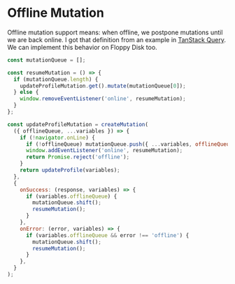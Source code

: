 
# Offline Mutation

Offline mutation support means: when offline, we postpone mutations until we are back online.
I got that definition from an example in [TanStack Query](https://tanstack.com/query/latest/docs/react/examples/react/offline).
We can implement this behavior on Floppy Disk too.

```jsx
const mutationQueue = [];

const resumeMutation = () => {
  if (mutationQueue.length) {
    updateProfileMutation.get().mutate(mutationQueue[0]);
  } else {
    window.removeEventListener('online', resumeMutation);
  }
};

const updateProfileMutation = createMutation(
  ({ offlineQueue, ...variables }) => {
    if (!navigator.onLine) {
      if (!offlineQueue) mutationQueue.push({ ...variables, offlineQueue: true });
      window.addEventListener('online', resumeMutation);
      return Promise.reject('offline');
    }
    return updateProfile(variables);
  },
  {
    onSuccess: (response, variables) => {
      if (variables.offlineQueue) {
        mutationQueue.shift();
        resumeMutation();
      }
    },
    onError: (error, variables) => {
      if (variables.offlineQueue && error !== 'offline') {
        mutationQueue.shift();
        resumeMutation();
      }
    },
  }
);
```

<Example path="react/mutation-offline" />
